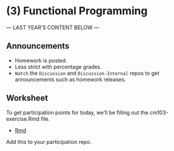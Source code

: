 # (3) Functional Programming

--- LAST YEAR'S CONTENT BELOW ---

## Announcements

- Homework is posted.
- Less strict with percentage grades.
- `Watch` the `Discussion` and `Discussion-Internal` repos to get announcements such as homework releases. 

## Worksheet

To get participation points for today, we'll be filling out the cm103-exercise.Rmd file.

- [Rmd](https://github.com/STAT545-UBC/Classroom/blob/master/tutorials/cm103-exercise.Rmd)
<!-- - [html](http://stat545.com/Classroom/notes/cm103-exercise.nb.html). -->

Add this to your participation repo. 